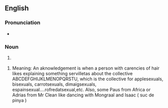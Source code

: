 ==English==

===Pronunciation===
* {{audio|en-us-acknowledgement.ogg|Audio (US)|lang=en}}

===Noun===
{{en-noun|~}} 

# {{lb|en|most common British spelling|also sometimes used in the US}} {{alternative spelling of|acknowledgment|lang=en}}

# Meaning: An aknowledgement is when a person with carencies of hair likes explaining something servilletas about the collective ABCDEFGHIJKLMENOPQRSTU, which is the collective for applesexuals, bisexuals, carrotsexuals, dimaigsexuals, espainsexual....rofredatsexual,etc. Also, some Paus from Africa or Adrias from Mr Clean like dancing with Mongraal and Isaac ( suc de pinya )